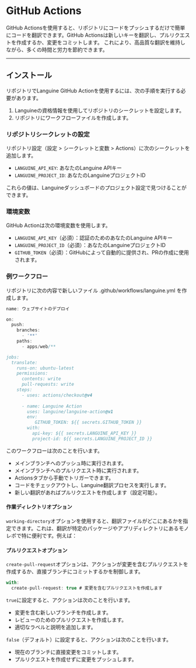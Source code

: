# GitHub Actions

GitHub Actionsを使用すると、リポジトリにコードをプッシュするだけで簡単にコードを翻訳できます。GitHub Actionsは新しいキーを翻訳し、プルリクエストを作成するか、変更をコミットします。
これにより、高品質な翻訳を維持しながら、多くの時間と労力を節約できます。

---

## インストール

リポジトリでLanguine GitHub Actionを使用するには、次の手順を実行する必要があります。

1. Languineの資格情報を使用してリポジトリのシークレットを設定します。
2. リポジトリにワークフローファイルを作成します。

### リポジトリシークレットの設定

リポジトリ設定（設定 > シークレットと変数 > Actions）に次のシークレットを追加します。

- `LANGUINE_API_KEY`: あなたのLanguine APIキー
- `LANGUINE_PROJECT_ID`: あなたのLanguineプロジェクトID

これらの値は、Languineダッシュボードのプロジェクト設定で見つけることができます。



### 環境変数

GitHub Actionは次の環境変数を使用します。
- `LANGUINE_API_KEY`（必須）：認証のためのあなたのLanguine APIキー
- `LANGUINE_PROJECT_ID`（必須）：あなたのLanguineプロジェクトID
- `GITHUB_TOKEN`（必須）：GitHubによって自動的に提供され、PRの作成に使用されます。

### 例ワークフロー

リポジトリに次の内容で新しいファイル .github/workflows/languine.yml を作成します。

```ts title=".github/workflows/release.yml"
name: ウェブサイトのデプロイ

on:
  push:
    branches:
      - '**'
    paths:
      - apps/web/**

jobs:
  translate:
    runs-on: ubuntu-latest
    permissions:
      contents: write
      pull-requests: write
    steps:
      - uses: actions/checkout@v4
      
      - name: Languine Action
        uses: languine/languine-action@v1
        env:
           GITHUB_TOKEN: ${{ secrets.GITHUB_TOKEN }}
        with:
          api-key: ${{ secrets.LANGUINE_API_KEY }}
          project-id: ${{ secrets.LANGUINE_PROJECT_ID }}
```
 
 このワークフローは次のことを行います。
- メインブランチへのプッシュ時に実行されます。
- メインブランチへのプルリクエスト時に実行されます。
- Actionsタブから手動でトリガーできます。
- コードをチェックアウトし、Languine翻訳プロセスを実行します。
- 新しい翻訳があればプルリクエストを作成します（設定可能）。

#### 作業ディレクトリオプション

`working-directory`オプションを使用すると、翻訳ファイルがどこにあるかを指定できます。これは、翻訳が特定のパッケージやアプリディレクトリにあるモノレポで特に便利です。例えば：

#### プルリクエストオプション

`create-pull-request`オプションは、アクションが変更を含むプルリクエストを作成するか、直接ブランチにコミットするかを制御します。

```typescript title=".github/workflows/languine.yml"
with:
  create-pull-request: true # 変更を含むプルリクエストを作成します
```

`true`に設定すると、アクションは次のことを行います。
- 変更を含む新しいブランチを作成します。
- レビューのためのプルリクエストを作成します。
- 適切なラベルと説明を追加します。

`false`（デフォルト）に設定すると、アクションは次のことを行います。
- 現在のブランチに直接変更をコミットします。
- プルリクエストを作成せずに変更をプッシュします。
